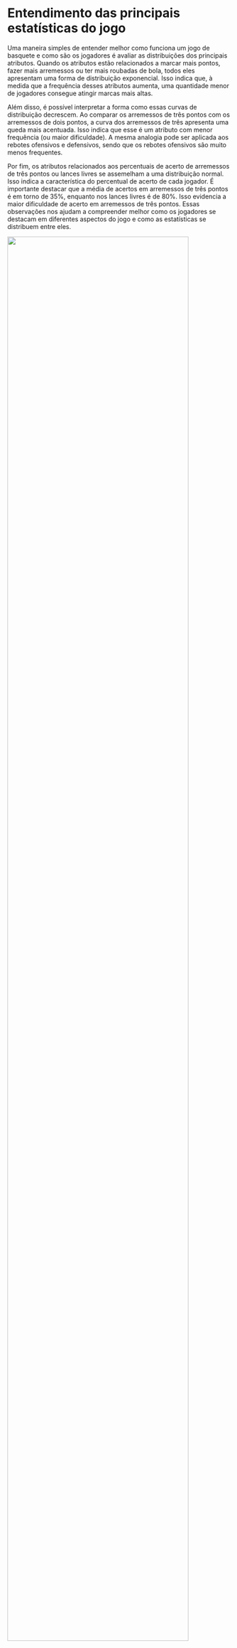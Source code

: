 # Entendimento das principais estatísticas do jogo

Uma maneira simples de entender melhor como funciona um jogo de basquete e como são os jogadores é avaliar as distribuições dos principais atributos. Quando os atributos estão relacionados a marcar mais pontos, fazer mais arremessos ou ter mais roubadas de bola, todos eles apresentam uma forma de distribuição exponencial. Isso indica que, à medida que a frequência desses atributos aumenta, uma quantidade menor de jogadores consegue atingir marcas mais altas.

Além disso, é possível interpretar a forma como essas curvas de distribuição decrescem. Ao comparar os arremessos de três pontos com os arremessos de dois pontos, a curva dos arremessos de três apresenta uma queda mais acentuada. Isso indica que esse é um atributo com menor frequência (ou maior dificuldade). A mesma analogia pode ser aplicada aos rebotes ofensivos e defensivos, sendo que os rebotes ofensivos são muito menos frequentes.

Por fim, os atributos relacionados aos percentuais de acerto de arremessos de três pontos ou lances livres se assemelham a uma distribuição normal. Isso indica a característica do percentual de acerto de cada jogador. É importante destacar que a média de acertos em arremessos de três pontos é em torno de 35%, enquanto nos lances livres é de 80%. Isso evidencia a maior dificuldade de acerto em arremessos de três pontos. Essas observações nos ajudam a compreender melhor como os jogadores se destacam em diferentes aspectos do jogo e como as estatísticas se distribuem entre eles.

![](imagens/15.png){width="90%"}

![](imagens/16.png){width="90%"}

![](imagens/17.png){width="90%"}

![](imagens/18.png){width="90%"}

![](imagens/19.png){width="90%"}
